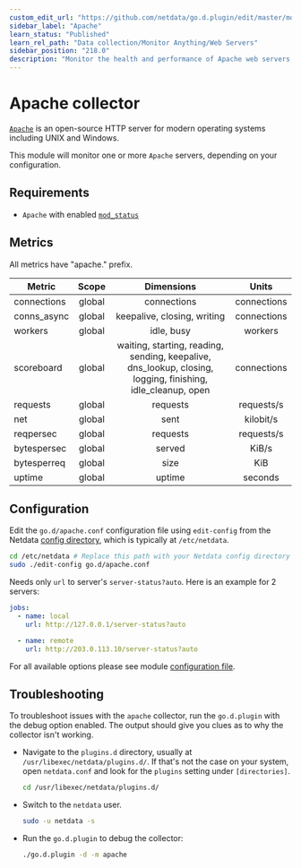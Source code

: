 ```yaml
---
custom_edit_url: "https://github.com/netdata/go.d.plugin/edit/master/modules/apache/README.md"
sidebar_label: "Apache"
learn_status: "Published"
learn_rel_path: "Data collection/Monitor Anything/Web Servers"
sidebar_position: "218.0"
description: "Monitor the health and performance of Apache web servers with zero configuration, per-second metric granularity, and interactive visualizations."
---
```



# Apache collector

[`Apache`](https://httpd.apache.org/) is an open-source HTTP server for modern operating systems including UNIX and
Windows.

This module will monitor one or more `Apache` servers, depending on your configuration.

## Requirements

- `Apache` with enabled [`mod_status`](https://httpd.apache.org/docs/2.4/mod/mod_status.html)

## Metrics

All metrics have "apache." prefix.

| Metric      | Scope  |                                                 Dimensions                                                  |    Units    |
|-------------|:------:|:-----------------------------------------------------------------------------------------------------------:|:-----------:|
| connections | global |                                                 connections                                                 | connections |
| conns_async | global |                                         keepalive, closing, writing                                         | connections |
| workers     | global |                                                 idle, busy                                                  |   workers   |
| scoreboard  | global | waiting, starting, reading, sending, keepalive, dns_lookup, closing, logging, finishing, idle_cleanup, open | connections |
| requests    | global |                                                  requests                                                   | requests/s  |
| net         | global |                                                    sent                                                     |  kilobit/s  |
| reqpersec   | global |                                                  requests                                                   | requests/s  |
| bytespersec | global |                                                   served                                                    |    KiB/s    |
| bytesperreq | global |                                                    size                                                     |     KiB     |
| uptime      | global |                                                   uptime                                                    |   seconds   |

## Configuration

Edit the `go.d/apache.conf` configuration file using `edit-config` from the
Netdata [config directory](https://learn.netdata.cloud/docs/configure/nodes), which is typically at `/etc/netdata`.

```bash
cd /etc/netdata # Replace this path with your Netdata config directory
sudo ./edit-config go.d/apache.conf
```

Needs only `url` to server's `server-status?auto`. Here is an example for 2 servers:

```yaml
jobs:
  - name: local
    url: http://127.0.0.1/server-status?auto

  - name: remote
    url: http://203.0.113.10/server-status?auto
```

For all available options please see
module [configuration file](https://github.com/netdata/go.d.plugin/blob/master/config/go.d/apache.conf).

## Troubleshooting

To troubleshoot issues with the `apache` collector, run the `go.d.plugin` with the debug option enabled. The output
should give you clues as to why the collector isn't working.

- Navigate to the `plugins.d` directory, usually at `/usr/libexec/netdata/plugins.d/`. If that's not the case on
  your system, open `netdata.conf` and look for the `plugins` setting under `[directories]`.

  ```bash
  cd /usr/libexec/netdata/plugins.d/
  ```

- Switch to the `netdata` user.

  ```bash
  sudo -u netdata -s
  ```

- Run the `go.d.plugin` to debug the collector:

  ```bash
  ./go.d.plugin -d -m apache
  ```
